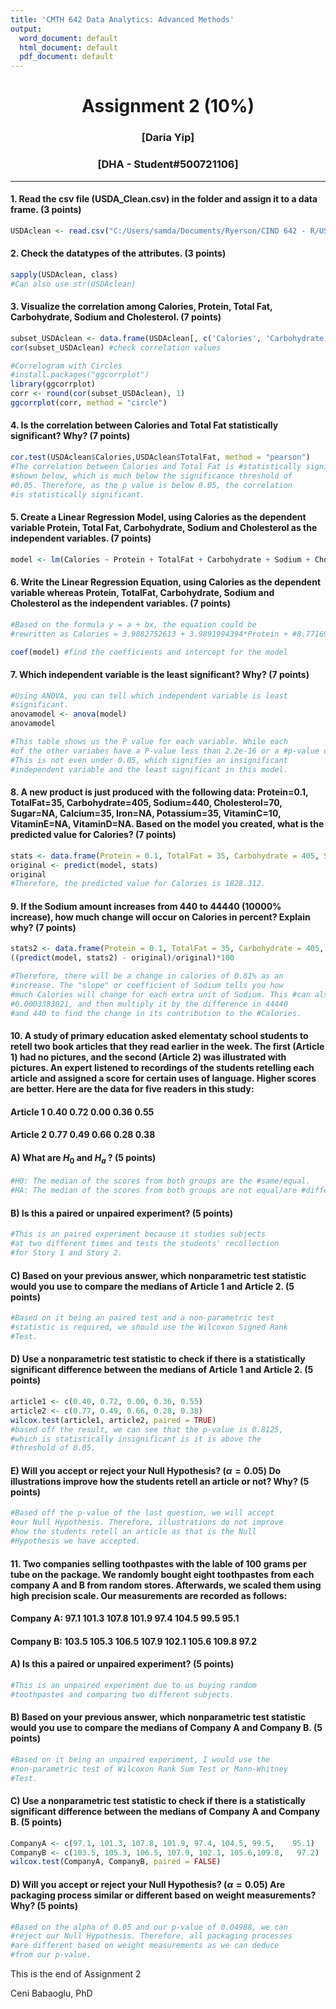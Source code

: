 ---
title: 'CMTH 642 Data Analytics: Advanced Methods'
output:
  word_document: default
  html_document: default
  pdf_document: default
---
<center> <h1> Assignment 2 (10%) </h1> </center>
<center>  <h3> [Daria Yip] </h2> </center>
<center> <h3> [DHA - Student#500721106] </h2> </center>
---

#### 1. Read the csv file (USDA_Clean.csv) in the folder and assign it to a data frame. (3 points)
```{r}
USDAclean <- read.csv("C:/Users/samda/Documents/Ryerson/CIND 642 - R/USDA_Clean.csv", header = T, sep = ",")
```

#### 2. Check the datatypes of the attributes. (3 points)
```{r}
sapply(USDAclean, class)
#Can also use str(USDAclean)
```

#### 3. Visualize the correlation among Calories, Protein, Total Fat, Carbohydrate, Sodium and Cholesterol. (7 points)
```{r}
subset_USDAclean <- data.frame(USDAclean[, c('Calories', 'Carbohydrate', 'Protein', 'TotalFat', 'Sodium', 'Cholesterol')])
cor(subset_USDAclean) #check correlation values

#Correlogram with Circles
#install.packages("ggcorrplot")
library(ggcorrplot)
corr <- round(cor(subset_USDAclean), 1)
ggcorrplot(corr, method = "circle")
```

#### 4. Is the correlation between Calories and Total Fat statistically significant? Why? (7 points)
```{r}
cor.test(USDAclean$Calories,USDAclean$TotalFat, method = "pearson")
#The correlation between Calories and Total Fat is #statistically significant because the p-value is < 2.2e-16 as
#shown below, which is much below the significance threshold of
#0.05. Therefore, as the p value is below 0.05, the correlation
#is statistically significant.
```

#### 5. Create a Linear Regression Model, using Calories as the dependent variable Protein, Total Fat, Carbohydrate, Sodium and Cholesterol as the independent variables. (7 points)
```{r}
model <- lm(Calories ~ Protein + TotalFat + Carbohydrate + Sodium + Cholesterol , data = USDAclean)
```

#### 6. Write the Linear Regression Equation, using Calories as the dependent variable whereas Protein, TotalFat, Carbohydrate, Sodium and Cholesterol as the independent variables. (7 points)
```{r}
#Based on the formula y = a + bx, the equation could be 
#rewritten as Calories = 3.9882752613 + 3.9891994394*Protein + #8.7716980068*TotalFat + 3.7432000604*Carbohydrate + #0.0003383021*Sodium + #0.0110138110*Cholesterol

coef(model) #find the coefficients and intercept for the model
```

#### 7. Which independent variable is the least significant? Why? (7 points)
```{r}
#Using ANOVA, you can tell which independent variable is least
#significant.
anovamodel <- anova(model)
anovamodel

#This table shows us the P value for each variable. While each
#of the other variabes have a P-value less than 2.2e-16 or a #p-value of 3.05e-08, we have sodium with a p-value of 0.1378.
#This is not even under 0.05, which signifies an insignificant
#independent variable and the least significant in this model.
```

#### 8. A new product is just produced with the following data:                                                            Protein=0.1, TotalFat=35, Carbohydrate=405, Sodium=440, Cholesterol=70, Sugar=NA, Calcium=35, Iron=NA, Potassium=35, VitaminC=10,	VitaminE=NA, VitaminD=NA.                                                                                                         Based on the model you created, what is the predicted value for Calories? (7 points)
```{r}
stats <- data.frame(Protein = 0.1, TotalFat = 35, Carbohydrate = 405, Sodium = 440, Cholesterol = 70, Calcium = 35, Potassium = 35, VitaminC = 10)
original <- predict(model, stats)
original
#Therefore, the predicted value for Calories is 1828.312.
```

#### 9. If the Sodium amount increases from 440 to 44440 (10000% increase), how much change will occur on Calories in percent? Explain why? (7 points)
```{r}
stats2 <- data.frame(Protein = 0.1, TotalFat = 35, Carbohydrate = 405, Sodium = 44440, Cholesterol = 70, Calcium = 35, Potassium = 35, VitaminC = 10)
((predict(model, stats2) - original)/original)*100

#Therefore, there will be a change in calories of 0.81% as an
#increase. The "slope" or coefficient of Sodium tells you how
#much Calories will change for each extra unit of Sodium. This #can also be manually calculated using the linear equation #setup earlier with the coefficient of Sodium,
#0.0003383021, and then multiply it by the difference in 44440
#and 440 to find the change in its contribution to the #Calories. 
```


#### 10. A study of primary education asked elementaty school students to retell two book articles that they read earlier in the week. The first (Article 1) had no pictures, and the second (Article 2) was illustrated with pictures. An expert listened to recordings of the students retelling each article and assigned a score for certain uses of language. Higher scores are better. Here are the data for five readers in this study:

#### Article 1   0.40   0.72   0.00   0.36   0.55

#### Article 2   0.77   0.49   0.66   0.28   0.38


#### A) What are $H_0$ and $H_a$ ? (5 points)
```{r}
#H0: The median of the scores from both groups are the #same/equal.
#HA: The median of the scores from both groups are not equal/are #different.
```

#### B) Is this a paired or unpaired experiment? (5 points)
```{r}
#This is an paired experiment because it studies subjects
#at two different times and tests the students' recollection
#for Story 1 and Story 2.
```

#### C) Based on your previous answer, which nonparametric test statistic would you use to compare the medians of Article 1 and Article 2. (5 points) 
```{r}
#Based on it being an paired test and a non-parametric test
#statistic is required, we should use the Wilcoxon Signed Rank
#Test.
```

#### D) Use a nonparametric test statistic to check if there is a statistically significant difference between the medians of Article 1 and Article 2. (5 points) 
```{r}
article1 <- c(0.40, 0.72, 0.00, 0.36, 0.55)
article2 <- c(0.77, 0.49, 0.66, 0.28, 0.38)
wilcox.test(article1, article2, paired = TRUE)
#based off the result, we can see that the p-value is 0.8125,
#which is statistically insignificant is it is above the 
#threshold of 0.05.
```

#### E) Will you accept or reject your Null Hypothesis? ($\alpha = 0.05$) Do illustrations improve how the students retell an article or not? Why? (5 points)
```{r}
#Based off the p-value of the last question, we will accept 
#our Null Hypothesis. Therefore, illustrations do not improve
#how the students retell an article as that is the Null
#Hypothesis we have accepted. 
```

#### 11. Two companies selling toothpastes with the lable of 100 grams per tube on the package. We randomly bought eight toothpastes from each company A and B from random stores. Afterwards, we scaled them using high precision scale. Our measurements are recorded as follows:

#### Company A: 97.1   101.3   107.8   101.9   97.4    104.5   99.5    95.1
#### Company B: 103.5  105.3   106.5   107.9   102.1   105.6   109.8   97.2


#### A) Is this a paired or unpaired experiment? (5 points)
```{r}
#This is an unpaired experiment due to us buying random
#toothpastes and comparing two different subjects.
```

#### B) Based on your previous answer, which nonparametric test statistic would you use to compare the medians of Company A and Company B. (5 points) 
```{r}
#Based on it being an unpaired experiment, I would use the
#non-parametric test of Wilcoxon Rank Sum Test or Mann-Whitney
#Test.
```

#### C) Use a nonparametric test statistic to check if there is a statistically significant difference between the medians of Company A and Company B. (5 points) 
```{r}
CompanyA <- c(97.1, 101.3, 107.8, 101.9, 97.4, 104.5, 99.5,    95.1)
CompanyB <- c(103.5, 105.3, 106.5, 107.9, 102.1, 105.6,109.8,   97.2)
wilcox.test(CompanyA, CompanyB, paired = FALSE)
```

#### D) Will you accept or reject your Null Hypothesis? ($\alpha = 0.05$) Are packaging process similar or different based on weight measurements? Why? (5 points)
```{r}
#Based on the alpha of 0.05 and our p-value of 0.04988, we can
#reject our Null Hypothesis. Therefore, all packaging processes
#are different based on weight measurements as we can deduce
#from our p-value.
```

This is the end of Assignment 2

Ceni Babaoglu, PhD
